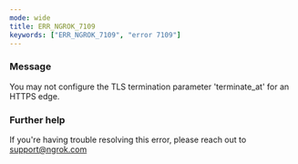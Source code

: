 ```yaml
---
mode: wide
title: ERR_NGROK_7109
keywords: ["ERR_NGROK_7109", "error 7109"]
---
```


### Message

You may not configure the TLS termination parameter 'terminate_at' for an HTTPS edge.

### Further help

If you're having trouble resolving this error, please reach out to [support@ngrok.com](mailto:support@ngrok.com?subject=Help%20with%20ERR_NGROK_7109)
